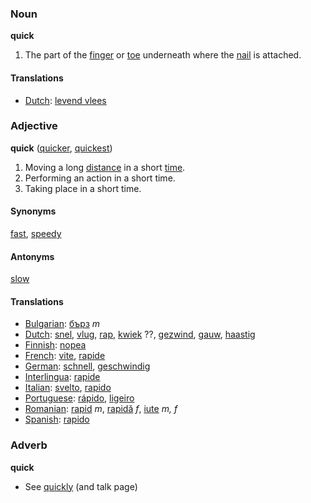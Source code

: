 ===Noun===
'''quick'''

#The part of the [[finger]] or [[toe]] underneath where the [[nail]] is attached.

====Translations====
*[[Dutch]]: [[levend vlees]]

===Adjective===
'''quick''' ([[quicker]], [[quickest]])
# Moving a long [[distance]] in a short [[time]].
# Performing an action in a short time.
# Taking place in a short time.

====Synonyms====
[[fast]], [[speedy]]

====Antonyms====
[[slow]]

====Translations====
*[[Bulgarian]]: [[бърз]] ''m''
*[[Dutch]]: [[snel]], [[vlug]], [[rap]], [[kwiek]] ??, [[gezwind]], [[gauw]], [[haastig]]
*[[Finnish]]: [[nopea]]
*[[French]]: [[vite]], [[rapide]]
*[[German]]: [[schnell]], [[geschwindig]]
*[[Interlingua]]: [[rapide]]
*[[Italian]]: [[svelto]], [[rapido]]
*[[Portuguese]]: [[rápido]], [[ligeiro]]
*[[Romanian]]: [[rapid]] ''m'', [[rapidă]] ''f'', [[iute]] ''m, f''
*[[Spanish]]: [[rapido]]

===Adverb===
'''quick'''

* See [[quickly]] (and talk page)
